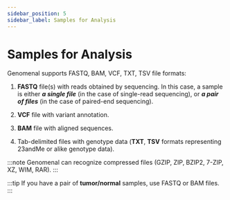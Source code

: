 ```yaml
---
sidebar_position: 5
sidebar_label: Samples for Analysis
---
```


# Samples for Analysis

Genomenal supports FASTQ, BAM, VCF, TXT, TSV file formats:

1. **FASTQ** file(s) with reads obtained by sequencing. In this case, a sample is either ***a single file***
(in the case of single-read sequencing), or ***a pair of files*** (in the case of paired-end sequencing).

3. **VCF** file with variant annotation.

4. **BAM** file with aligned sequences.

5. Tab-delimited files with genotype data (**TXT**, **TSV** formats representing 23andMe or alike genotype data).

:::note
Genomenal can recognize compressed files (GZIP, ZIP, BZIP2, 7-ZIP, XZ, WIM, RAR).
:::

:::tip
If you have a pair of **tumor/normal** samples, use FASTQ or BAM files.
:::


<TipForCNV />

